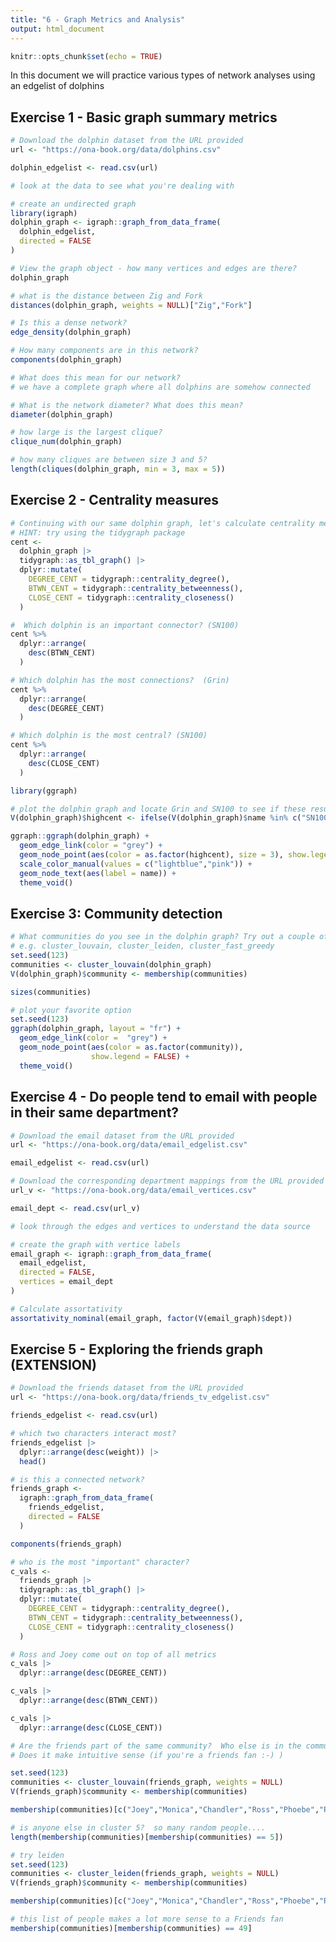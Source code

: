 ```yaml
---
title: "6 - Graph Metrics and Analysis"
output: html_document
---
```


```r
knitr::opts_chunk$set(echo = TRUE)
```

In this document we will practice various types of network analyses using an edgelist of dolphins

## Exercise 1 - Basic graph summary metrics

```r
# Download the dolphin dataset from the URL provided
url <- "https://ona-book.org/data/dolphins.csv"

dolphin_edgelist <- read.csv(url)

# look at the data to see what you're dealing with
```

```r
# create an undirected graph
library(igraph)
dolphin_graph <- igraph::graph_from_data_frame(
  dolphin_edgelist,
  directed = FALSE
)
```

```r
# View the graph object - how many vertices and edges are there?
dolphin_graph
```


```r
# what is the distance between Zig and Fork
distances(dolphin_graph, weights = NULL)["Zig","Fork"]

```


```r
# Is this a dense network?
edge_density(dolphin_graph)
```

```r
# How many components are in this network?
components(dolphin_graph)

# What does this mean for our network?
# we have a complete graph where all dolphins are somehow connected
```

```r
# What is the network diameter? What does this mean?
diameter(dolphin_graph)

```

```r
# how large is the largest clique?
clique_num(dolphin_graph)

# how many cliques are between size 3 and 5?
length(cliques(dolphin_graph, min = 3, max = 5))
```

## Exercise 2 - Centrality measures

```r
# Continuing with our same dolphin graph, let's calculate centrality metrics.
# HINT: try using the tidygraph package
cent <-
  dolphin_graph |>
  tidygraph::as_tbl_graph() |>
  dplyr::mutate(
    DEGREE_CENT = tidygraph::centrality_degree(),
    BTWN_CENT = tidygraph::centrality_betweenness(),
    CLOSE_CENT = tidygraph::centrality_closeness()
  )

#  Which dolphin is an important connector? (SN100)
cent %>%
  dplyr::arrange(
    desc(BTWN_CENT)
  )

# Which dolphin has the most connections?  (Grin)
cent %>%
  dplyr::arrange(
    desc(DEGREE_CENT)
  )

# Which dolphin is the most central? (SN100)
cent %>%
  dplyr::arrange(
    desc(CLOSE_CENT)
  )

```

```r
library(ggraph)

# plot the dolphin graph and locate Grin and SN100 to see if these results make intuitive sense
V(dolphin_graph)$highcent <- ifelse(V(dolphin_graph)$name %in% c("SN100","Grin"),1,0)

ggraph::ggraph(dolphin_graph) +
  geom_edge_link(color = "grey") +
  geom_node_point(aes(color = as.factor(highcent), size = 3), show.legend = FALSE) +
  scale_color_manual(values = c("lightblue","pink")) +
  geom_node_text(aes(label = name)) +
  theme_void()

```


## Exercise 3: Community detection

```r
# What communities do you see in the dolphin graph? Try out a couple of methods and compare results
# e.g. cluster_louvain, cluster_leiden, cluster_fast_greedy
set.seed(123)
communities <- cluster_louvain(dolphin_graph)
V(dolphin_graph)$community <- membership(communities)

sizes(communities)

```

```r
# plot your favorite option
set.seed(123)
ggraph(dolphin_graph, layout = "fr") +
  geom_edge_link(color =  "grey") +
  geom_node_point(aes(color = as.factor(community)),
                  show.legend = FALSE) +
  theme_void()
```

## Exercise 4 - Do people tend to email with people in their same department?

```r
# Download the email dataset from the URL provided
url <- "https://ona-book.org/data/email_edgelist.csv"

email_edgelist <- read.csv(url)

# Download the corresponding department mappings from the URL provided
url_v <- "https://ona-book.org/data/email_vertices.csv"

email_dept <- read.csv(url_v)

# look through the edges and vertices to understand the data source
```

```r
# create the graph with vertice labels
email_graph <- igraph::graph_from_data_frame(
  email_edgelist,
  directed = FALSE,
  vertices = email_dept
)

# Calculate assortativity
assortativity_nominal(email_graph, factor(V(email_graph)$dept))
```

## Exercise 5 - Exploring the friends graph (EXTENSION)

```r
# Download the friends dataset from the URL provided
url <- "https://ona-book.org/data/friends_tv_edgelist.csv"

friends_edgelist <- read.csv(url)
```

```r
# which two characters interact most?
friends_edgelist |>
  dplyr::arrange(desc(weight)) |> 
  head()

# is this a connected network?
friends_graph <-
  igraph::graph_from_data_frame(
    friends_edgelist,
    directed = FALSE
  )

components(friends_graph)

# who is the most "important" character?
c_vals <-
  friends_graph |>
  tidygraph::as_tbl_graph() |>
  dplyr::mutate(
    DEGREE_CENT = tidygraph::centrality_degree(),
    BTWN_CENT = tidygraph::centrality_betweenness(),
    CLOSE_CENT = tidygraph::centrality_closeness()
  )

# Ross and Joey come out on top of all metrics
c_vals |>
  dplyr::arrange(desc(DEGREE_CENT))

c_vals |>
  dplyr::arrange(desc(BTWN_CENT))

c_vals |>
  dplyr::arrange(desc(CLOSE_CENT))

```

```r
# Are the friends part of the same community?  Who else is in the community?  
# Does it make intuitive sense (if you're a friends fan :-) )

set.seed(123)
communities <- cluster_louvain(friends_graph, weights = NULL)
V(friends_graph)$community <- membership(communities)

membership(communities)[c("Joey","Monica","Chandler","Ross","Phoebe","Rachel")]

# is anyone else in cluster 5?  so many random people....
length(membership(communities)[membership(communities) == 5])

# try leiden
set.seed(123)
communities <- cluster_leiden(friends_graph, weights = NULL)
V(friends_graph)$community <- membership(communities)

membership(communities)[c("Joey","Monica","Chandler","Ross","Phoebe","Rachel")]

# this list of people makes a lot more sense to a Friends fan
membership(communities)[membership(communities) == 49]
```


